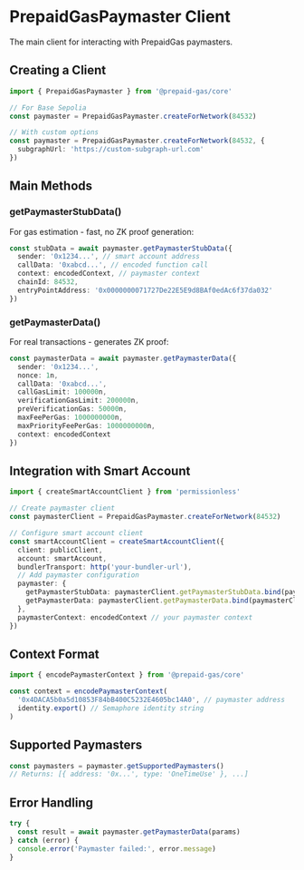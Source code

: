 # PrepaidGasPaymaster Client

The main client for interacting with PrepaidGas paymasters.

## Creating a Client

```typescript
import { PrepaidGasPaymaster } from '@prepaid-gas/core'

// For Base Sepolia
const paymaster = PrepaidGasPaymaster.createForNetwork(84532)

// With custom options
const paymaster = PrepaidGasPaymaster.createForNetwork(84532, {
  subgraphUrl: 'https://custom-subgraph-url.com'
})
```

## Main Methods

### getPaymasterStubData()

For gas estimation - fast, no ZK proof generation:

```typescript
const stubData = await paymaster.getPaymasterStubData({
  sender: '0x1234...', // smart account address
  callData: '0xabcd...', // encoded function call
  context: encodedContext, // paymaster context
  chainId: 84532,
  entryPointAddress: '0x0000000071727De22E5E9d8BAf0edAc6f37da032'
})
```

### getPaymasterData()

For real transactions - generates ZK proof:

```typescript
const paymasterData = await paymaster.getPaymasterData({
  sender: '0x1234...',
  nonce: 1n,
  callData: '0xabcd...',
  callGasLimit: 100000n,
  verificationGasLimit: 200000n,
  preVerificationGas: 50000n,
  maxFeePerGas: 1000000000n,
  maxPriorityFeePerGas: 1000000000n,
  context: encodedContext
})
```

## Integration with Smart Account

```typescript
import { createSmartAccountClient } from 'permissionless'

// Create paymaster client
const paymasterClient = PrepaidGasPaymaster.createForNetwork(84532)

// Configure smart account client
const smartAccountClient = createSmartAccountClient({
  client: publicClient,
  account: smartAccount,
  bundlerTransport: http('your-bundler-url'),
  // Add paymaster configuration
  paymaster: {
    getPaymasterStubData: paymasterClient.getPaymasterStubData.bind(paymasterClient),
    getPaymasterData: paymasterClient.getPaymasterData.bind(paymasterClient),
  },
  paymasterContext: encodedContext // your paymaster context
})
```

## Context Format

```typescript
import { encodePaymasterContext } from '@prepaid-gas/core'

const context = encodePaymasterContext(
  '0x4DACA5b0a5d10853F84bB400C5232E4605bc14A0', // paymaster address
  identity.export() // Semaphore identity string
)
```

## Supported Paymasters

```typescript
const paymasters = paymaster.getSupportedPaymasters()
// Returns: [{ address: '0x...', type: 'OneTimeUse' }, ...]
```

## Error Handling

```typescript
try {
  const result = await paymaster.getPaymasterData(params)
} catch (error) {
  console.error('Paymaster failed:', error.message)
}
```